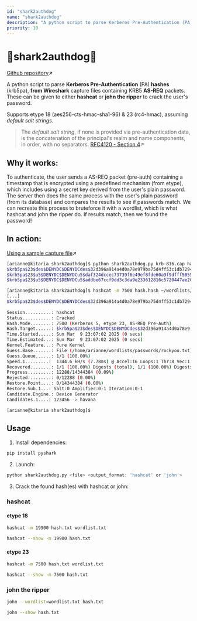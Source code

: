 ```yaml
---
id: "shark2authdog"
name: "shark2authdog"
description: "A python script to parse Kerberos Pre-Authentication (PA) hashes (krb5pa) from Wireshark capture files containing KRB5 AS-REQ packets."
priority: 10
---
```

# 🦈shark2authdog🌭

[Github repository](https://github.com/ariannelafraise/kerberos-hash-parser)↗

A python script to parse **Kerberos Pre-Authentication** (PA) **hashes** (krb5pa), **from Wireshark** capture files containing KRB5 **AS-REQ** packets. These can be given to either **hashcat** or **john the ripper** to crack the user's password.

Supports etype 18 (aes256-cts-hmac-sha1-96) & 23 (rc4-hmac), assuming *default salt strings*.

>The *default salt string*, if none is provided via pre-authentication data, is the concatenation of the principal's realm and name components, in order, with no separators.
[RFC4120 - Section 4](https://datatracker.ietf.org/doc/html/rfc4120#section-4)↗

## Why it works:
To authenticate, the user sends a AS-REQ packet (pre-auth) containing a timestamp that is encrypted using a predefined mechanism (from etype), which includes using a secret key derived from the user's plain password. The server then does the same process with the user's plain password (from its database) and compares the results to see if passwords match. We can recreate this process to bruteforce it with a wordlist, which is what hashcat and john the ripper do. If results match, then we found the password!

## In action:

[Using a sample capture file](https://wiki.wireshark.org/SampleCaptures#kerberos-and-keytab-file-for-decryption)↗
```bash
[arianne@kitaria shark2authdog]$ python shark2authdog.py krb-816.cap hashcat
$krb5pa$23$des$DENYDC$DENYDCdes$32d396a914a4d0a78e979ba75d4ff53c1db7294141760fee05e434c12ecf8d5b9aa5839e09a2244893aff5f384f79c37883f154a
$krb5pa$23$u5$DENYDC$DENYDCu5$daf324dccec73739f6e49ef8fde60a9f9dfff50551ff5a7e969c6e395f18b842fb17c3b503df3025ab5a9dfc3031e893c4002008
$krb5pa$23$u5$DENYDC$DENYDCu5$addbe67ccf9dd3c3da9e233612816c5720447ae202cfe7a84a719e1ef70b93bcef49786f71319a93d60531fcb443f7e96039f540

[arianne@kitaria shark2authdog]$ hashcat -m 7500 hash.hash ~/wordlists/passwords/rockyou.txt
[...]
$krb5pa$23$des$DENYDC$DENYDCdes$32d396a914a4d0a78e979ba75d4ff53c1db7294141760fee05e434c12ecf8d5b9aa5839e09a2244893aff5f384f79c37883f154a:123
                                                          
Session..........: hashcat
Status...........: Cracked
Hash.Mode........: 7500 (Kerberos 5, etype 23, AS-REQ Pre-Auth)
Hash.Target......: $krb5pa$23$des$DENYDC$DENYDCdes$32d396a914a4d0a78e9...3f154a
Time.Started.....: Sun Mar  9 23:07:02 2025 (0 secs)
Time.Estimated...: Sun Mar  9 23:07:02 2025 (0 secs)
Kernel.Feature...: Pure Kernel
Guess.Base.......: File (/home/arianne/wordlists/passwords/rockyou.txt)
Guess.Queue......: 1/1 (100.00%)
Speed.1.........:  1344.6 kH/s (7.78ms) @ Accel:16 Loops:1 Thr:8 Vec:1
Recovered........: 1/1 (100.00%) Digests (total), 1/1 (100.00%) Digests (new)
Progress.........: 12288/14344384 (0.09%)
Rejected.........: 0/12288 (0.00%)
Restore.Point....: 0/14344384 (0.00%)
Restore.Sub.1...: Salt:0 Amplifier:0-1 Iteration:0-1
Candidate.Engine.: Device Generator
Candidates.1....: 123456 -> havana

[arianne@kitaria shark2authdog]$
```
## Usage

1. Install dependencies:
```bash
pip install pyshark
```
2. Launch:
```bash
python shark2authdog.py <file> <output_format: 'hashcat' or 'john'>
```
3. Crack the found hash(es) with hashcat or john:

### hashcat
#### etype 18
```bash
hashcat -m 19900 hash.txt wordlist.txt
```

```bash
hashcat --show -m 19900 hash.txt
```
#### etype 23
```bash
hashcat -m 7500 hash.txt wordlist.txt
```

```bash
hashcat --show -m 7500 hash.txt
```

### john the ripper
```bash
john --wordlist=wordlist.txt hash.txt
```
```bash
john --show hash.txt
```
